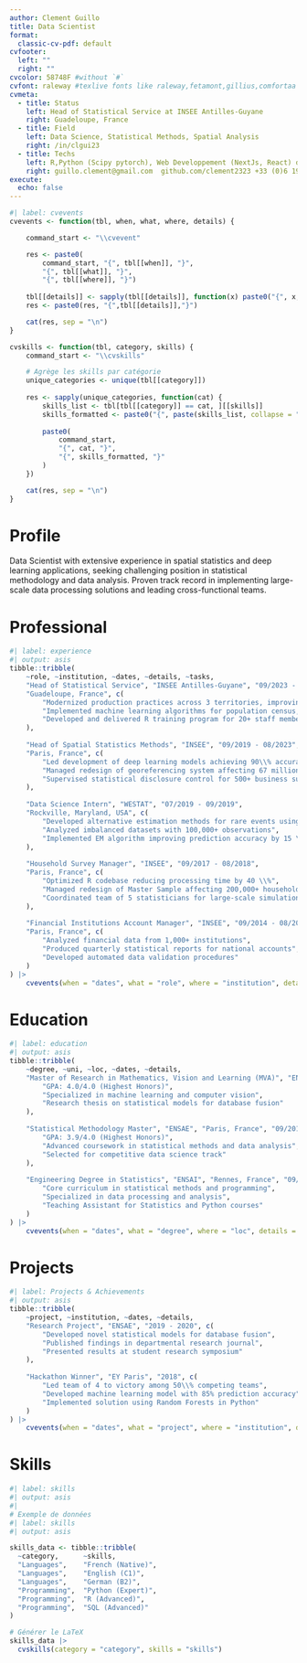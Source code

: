 ```yaml
---
author: Clement Guillo
title: Data Scientist
format:
  classic-cv-pdf: default
cvfooter:
  left: ""
  right: ""
cvcolor: 58748F #without `#`
cvfont: raleway #texlive fonts like raleway,fetamont,gillius,comfortaa
cvmeta:
  - title: Status
    left: Head of Statistical Service at INSEE Antilles-Guyane
    right: Guadeloupe, France
  - title: Field
    left: Data Science, Statistical Methods, Spatial Analysis 
    right: /in/clgui23
  - title: Techs
    left: R,Python (Scipy pytorch), Web Developpement (NextJs, React) docker, kubernetes, R, C++, Java, SQL, PostGIS
    right: guillo.clement@gmail.com  github.com/clement2323 +33 (0)6 19 93 25 36  guillo.clement@gmail.com
execute:
  echo: false
---
```



```r

#| label: cvevents
cvevents <- function(tbl, when, what, where, details) {

    command_start <- "\\cvevent"

    res <- paste0(
        command_start, "{", tbl[[when]], "}", 
        "{", tbl[[what]], "}",
        "{", tbl[[where]], "}")
    
    tbl[[details]] <- sapply(tbl[[details]], function(x) paste0("{", x, "}", collapse = ","))
    res <- paste0(res, "{",tbl[[details]],"}")

    cat(res, sep = "\n")
}

cvskills <- function(tbl, category, skills) {
    command_start <- "\\cvskills"

    # Agrège les skills par catégorie
    unique_categories <- unique(tbl[[category]])
    
    res <- sapply(unique_categories, function(cat) {
        skills_list <- tbl[tbl[[category]] == cat, ][[skills]]
        skills_formatted <- paste0("{", paste(skills_list, collapse = "},{"), "}")
        
        paste0(
            command_start,
            "{", cat, "}",
            "{", skills_formatted, "}"
        )
    })

    cat(res, sep = "\n")
}
```



# Profile

Data Scientist with extensive experience in spatial statistics and deep learning applications, seeking challenging position in statistical methodology and data analysis. Proven track record in implementing large-scale data processing solutions and leading cross-functional teams.

# Professional

```r
#| label: experience
#| output: asis
tibble::tribble(
    ~role, ~institution, ~dates, ~details, ~tasks,
    "Head of Statistical Service", "INSEE Antilles-Guyane", "09/2023 - Present",
    "Guadeloupe, France", c(
        "Modernized production practices across 3 territories, improving efficiency by 25 \\%",
        "Implemented machine learning algorithms for population census, processing 100,000+ satellite images",
        "Developed and delivered R training program for 20+ staff members"
    ),
    
    "Head of Spatial Statistics Methods", "INSEE", "09/2019 - 08/2023",
    "Paris, France", c(
        "Led development of deep learning models achieving 90\\% accuracy in satellite image segmentation",
        "Managed redesign of georeferencing system affecting 67 million addresses",
        "Supervised statistical disclosure control for 500+ business surveys annually"
    ),
    
    "Data Science Intern", "WESTAT", "07/2019 - 09/2019",
    "Rockville, Maryland, USA", c(
        "Developed alternative estimation methods for rare events using Zero-Inflated Poisson Models",
        "Analyzed imbalanced datasets with 100,000+ observations",
        "Implemented EM algorithm improving prediction accuracy by 15 \\%"
    ),
    
    "Household Survey Manager", "INSEE", "09/2017 - 08/2018",
    "Paris, France", c(
        "Optimized R codebase reducing processing time by 40 \\%",
        "Managed redesign of Master Sample affecting 200,000+ households",
        "Coordinated team of 5 statisticians for large-scale simulations"
    ),
    
    "Financial Institutions Account Manager", "INSEE", "09/2014 - 08/2017",
    "Paris, France", c(
        "Analyzed financial data from 1,000+ institutions",
        "Produced quarterly statistical reports for national accounts",
        "Developed automated data validation procedures"
    )
) |>
    cvevents(when = "dates", what = "role", where = "institution", details = "tasks")
```

# Education

```r
#| label: education
#| output: asis
tibble::tribble(
    ~degree, ~uni, ~loc, ~dates, ~details,
    "Master of Research in Mathematics, Vision and Learning (MVA)", "ENS Paris-Saclay", "Paris, France", "09/2019 - 08/2020", c(
        "GPA: 4.0/4.0 (Highest Honors)",
        "Specialized in machine learning and computer vision",
        "Research thesis on statistical models for database fusion"
    ),
    
    "Statistical Methodology Master", "ENSAE", "Paris, France", "09/2018 - 08/2020", c(
        "GPA: 3.9/4.0 (Highest Honors)",
        "Advanced coursework in statistical methods and data analysis",
        "Selected for competitive data science track"
    ),
    
    "Engineering Degree in Statistics", "ENSAI", "Rennes, France", "09/2011 - 08/2013", c(
        "Core curriculum in statistical methods and programming",
        "Specialized in data processing and analysis",
        "Teaching Assistant for Statistics and Python courses"
    )
) |>
    cvevents(when = "dates", what = "degree", where = "loc", details = "details")
```

# Projects

```r
#| label: Projects & Achievements
#| output: asis
tibble::tribble(
    ~project, ~institution, ~dates, ~details,
    "Research Project", "ENSAE", "2019 - 2020", c(
        "Developed novel statistical models for database fusion",
        "Published findings in departmental research journal",
        "Presented results at student research symposium"
    ),
    
    "Hackathon Winner", "EY Paris", "2018", c(
        "Led team of 4 to victory among 50\\% competing teams",
        "Developed machine learning model with 85% prediction accuracy",
        "Implemented solution using Random Forests in Python"
    )
) |>
    cvevents(when = "dates", what = "project", where = "institution", details = "details")
```

# Skills
```r
#| label: skills
#| output: asis
#| 
# Exemple de données
#| label: skills
#| output: asis

skills_data <- tibble::tribble(
  ~category,      ~skills,
  "Languages",    "French (Native)",
  "Languages",    "English (C1)",
  "Languages",    "German (B2)",
  "Programming",  "Python (Expert)",
  "Programming",  "R (Advanced)",
  "Programming",  "SQL (Advanced)"
)

# Générer le LaTeX
skills_data |>
  cvskills(category = "category", skills = "skills")

```